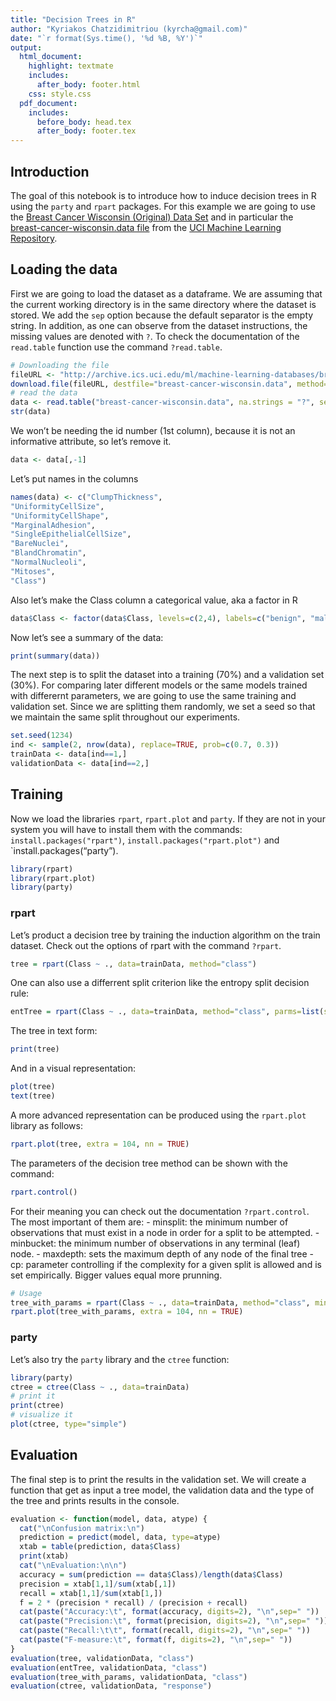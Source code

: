 ```yaml
---
title: "Decision Trees in R"
author: "Kyriakos Chatzidimitriou (kyrcha@gmail.com)"
date: "`r format(Sys.time(), '%d %B, %Y')`"
output: 
  html_document:
    highlight: textmate
    includes:
      after_body: footer.html
    css: style.css
  pdf_document:
    includes:
      before_body: head.tex
      after_body: footer.tex
---
```


## Introduction

The goal of this notebook is to introduce how to induce decision trees in R using the `party` and `rpart` packages. For this example we are going to use the [Breast Cancer Wisconsin (Original) Data Set](http://archive.ics.uci.edu/ml/datasets/Breast+Cancer+Wisconsin+%28Original%29) and in particular the [breast-cancer-wisconsin.data file](http://archive.ics.uci.edu/ml/machine-learning-databases/breast-cancer-wisconsin/breast-cancer-wisconsin.data) from the [UCI Machine Learning Repository](http://archive.ics.uci.edu/ml/index.html).

## Loading the data

First we are going to load the dataset as a dataframe. We are assuming that the current working directory is in the same directory where the dataset is stored. We add the `sep` option because the default separator is the empty string. In addition, as one can observe from the dataset instructions, the missing values are denoted with `?`. To check the documentation of the `read.table` function use the command `?read.table`.

```r
# Downloading the file
fileURL <- "http://archive.ics.uci.edu/ml/machine-learning-databases/breast-cancer-wisconsin/breast-cancer-wisconsin.data"
download.file(fileURL, destfile="breast-cancer-wisconsin.data", method="curl")
# read the data
data <- read.table("breast-cancer-wisconsin.data", na.strings = "?", sep=",")
str(data)
```

We won't be needing the id number (1st column), because it is not an informative attribute, so let's remove it.
```r
data <- data[,-1]
```

Let's put names in the columns

```r
names(data) <- c("ClumpThickness",
"UniformityCellSize",
"UniformityCellShape",
"MarginalAdhesion",
"SingleEpithelialCellSize",
"BareNuclei",
"BlandChromatin",
"NormalNucleoli",
"Mitoses",
"Class")
```

Also let's make the Class column a categorical value, aka a factor in R

```r
data$Class <- factor(data$Class, levels=c(2,4), labels=c("benign", "malignant"))
```

Now let's see a summary of the data:

```r
print(summary(data))
```

The next step is to split the dataset into a training (70%) and a validation set (30%). For comparing later different models or the same models trained with differernt parameters, we are going to use the same training and validation set. Since we are splitting them randomly, we set a seed so that we maintain the same split throughout our experiments.

```r
set.seed(1234)
ind <- sample(2, nrow(data), replace=TRUE, prob=c(0.7, 0.3))
trainData <- data[ind==1,]
validationData <- data[ind==2,]
```

## Training

Now we load the libraries `rpart`, `rpart.plot` and `party`. If they are not in your system you will have to install them with the commands: `install.packages("rpart")`, `install.packages("rpart.plot")` and `install.packages("party").

```r
library(rpart)
library(rpart.plot)
library(party)
```

### rpart

Let's product a decision tree by training the induction algorithm on the train dataset. Check out the options of rpart with the command `?rpart`.

```r
tree = rpart(Class ~ ., data=trainData, method="class")
```

One can also use a differrent split criterion like the entropy split decision rule:

```r
entTree = rpart(Class ~ ., data=trainData, method="class", parms=list(split="information"))
```

The tree in text form:

```r
print(tree)
```

And in a visual representation:

```r
plot(tree)
text(tree)
```

A more advanced representation can be produced using the `rpart.plot` library as follows:

```r
rpart.plot(tree, extra = 104, nn = TRUE)
```

The parameters of the decision tree method can be shown with the command:

```r
rpart.control()
```

For their meaning you can check out the documentation `?rpart.control`. The most important of them are:
  - minsplit: the minimum number of observations that must exist in a node in order for a split to be attempted.
  - minbucket: the minimum number of observations in any terminal (leaf) node.
  - maxdepth: sets the maximum depth of any node of the final tree
  - cp: parameter controlling if the complexity for a given split is allowed and is set empirically. Bigger values equal more prunning.

```r
# Usage
tree_with_params = rpart(Class ~ ., data=trainData, method="class", minsplit = 1, minbucket = 1, cp = -1)
rpart.plot(tree_with_params, extra = 104, nn = TRUE)
```

### party

Let's also try the `party` library and the `ctree` function:

```r
library(party)
ctree = ctree(Class ~ ., data=trainData)
# print it
print(ctree)
# visualize it
plot(ctree, type="simple")
```

## Evaluation

The final step is to print the results in the validation set. We will create a function that get as input a tree model, the validation data and the type of the tree and prints results in the console.

```r
evaluation <- function(model, data, atype) {
  cat("\nConfusion matrix:\n")
  prediction = predict(model, data, type=atype)
  xtab = table(prediction, data$Class)
  print(xtab)
  cat("\nEvaluation:\n\n")
  accuracy = sum(prediction == data$Class)/length(data$Class)
  precision = xtab[1,1]/sum(xtab[,1])
  recall = xtab[1,1]/sum(xtab[1,])
  f = 2 * (precision * recall) / (precision + recall)
  cat(paste("Accuracy:\t", format(accuracy, digits=2), "\n",sep=" "))
  cat(paste("Precision:\t", format(precision, digits=2), "\n",sep=" "))
  cat(paste("Recall:\t\t", format(recall, digits=2), "\n",sep=" "))
  cat(paste("F-measure:\t", format(f, digits=2), "\n",sep=" "))
}
evaluation(tree, validationData, "class")
evaluation(entTree, validationData, "class")
evaluation(tree_with_params, validationData, "class")
evaluation(ctree, validationData, "response")
```
